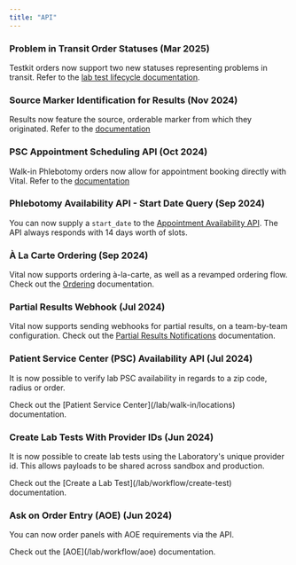 ```yaml
---
title: "API"
---
```


### Problem in Transit Order Statuses (Mar 2025)
Testkit orders now support two new statuses representing problems in transit. Refer to the [lab test lifecycle documentation](/lab/workflow/lab-test-lifecycle).

### Source Marker Identification for Results (Nov 2024)
Results now feature the source, orderable marker from which they originated.
Refer to the [documentation](/lab/results/result-formats)



### PSC Appointment Scheduling API (Oct 2024)
Walk-in Phlebotomy orders now allow for appointment booking directly with Vital. 
Refer to the [documentation](/lab/walk-in/order-lifecycle)

### Phlebotomy Availability API - Start Date Query (Sep 2024)
You can now supply a `start_date` to the [Appointment Availability API](/api-reference/lab-testing/at-home-phlebotomy/appointment-availability).
The API always responds with 14 days worth of slots.


### À La Carte Ordering (Sep 2024)
Vital now supports ordering à-la-carte, as well as a revamped ordering flow.
<Accordion icon="billboard" iconType="duotone" title="Details" defaultOpen>
Check out the [Ordering](/lab/workflow/ordering) documentation.

</Accordion>

### Partial Results Webhook (Jul 2024)
Vital now supports sending webhooks for partial results, on a team-by-team configuration.
<Accordion icon="billboard" iconType="duotone" title="Details" defaultOpen>
Check out the [Partial Results Notifications](/lab/workflow/partials) documentation.

</Accordion>

### Patient Service Center (PSC) Availability API (Jul 2024)
It is now possible to verify lab PSC availability in regards to a zip code, radius or order.

<Accordion icon="billboard" iconType="duotone" title="Details" defaultOpen>
Check out the [Patient Service Center](/lab/walk-in/locations) documentation.

</Accordion>


### Create Lab Tests With Provider IDs  (Jun 2024)
It is now possible to create lab tests using the Laboratory's unique provider id.
This allows payloads to be shared across sandbox and production.

<Accordion icon="billboard" iconType="duotone" title="Details" defaultOpen>
Check out the [Create a Lab Test](/lab/workflow/create-test) documentation.

</Accordion>

### Ask on Order Entry (AOE)  (Jun 2024)
You can now order panels with AOE requirements via the API.

<Accordion icon="billboard" iconType="duotone" title="Details" defaultOpen>
Check out the [AOE](/lab/workflow/aoe) documentation.

</Accordion>

